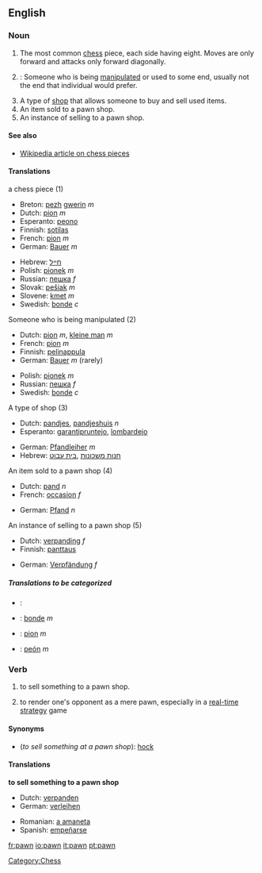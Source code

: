 ==English==

===Noun===
{{en-noun-reg}}

# The most common [[chess]] piece, each side having eight.  Moves are only forward and attacks only forward diagonally.
# {{colloquial}}: Someone who is being [[manipulate]]d or used to some end, usually not the end that individual would prefer.
# A type of [[shop]] that allows someone to buy and sell used items.
# An item sold to a pawn shop.
# An instance of selling to a pawn shop.

====See also====
*[[w:Chess_piece|Wikipedia article on chess pieces]]

====Translations====
;a chess piece (1)
{{top}}
*Breton: [[pezh]] [[gwerin]] ''m''
*Dutch: [[pion]] ''m''
*Esperanto: [[peono]]
*Finnish: [[sotilas]]
*French: [[pion]] ''m''
*German: [[Bauer]] ''m''
{{mid}}
*Hebrew: [[חייל]] {{m}}
*Polish: [[pionek]] ''m''
*Russian: [[пешка]] ''f''
*Slovak: [[pešiak]] ''m''
*Slovene: [[kmet]] ''m''
*Swedish: [[bonde]] ''c''
{{bottom}}

;Someone who is being manipulated (2)
{{top}}
*Dutch: [[pion]] ''m'', [[kleine man]] ''m''
*French: [[pion]] ''m''
*Finnish: [[pelinappula]]
*German: [[Bauer]] ''m'' (rarely)
{{mid}}
*Polish: [[pionek]] ''m''
*Russian: [[пешка]] ''f''
*Swedish: [[bonde]] ''c''
{{bottom}}

;A type of shop (3)
{{top}}
*Dutch: [[pandjes]], [[pandjeshuis]] ''n''
*Esperanto: [[garantipruntejo]], [[lombardejo]]
{{mid}}
*German: [[Pfandleiher]] ''m''
*Hebrew: [[חנות משכונות]] {{f}} ,[[בית עבוט]] {{m}}
{{bottom}}

;An item sold to a pawn shop (4)
{{top}}
*Dutch: [[pand]] ''n''
*French: [[occasion]] ''f''
{{mid}}
*German: [[Pfand]] ''n''
{{bottom}}

;An instance of selling to a pawn shop (5)
{{top}}
*Dutch: [[verpanding]] ''f''
*Finnish: [[panttaus]]
{{mid}}
*German: [[Verpfändung]] ''f''
{{bottom}}

=====Translations to be categorized=====
{{checktrans}}
{{top}}
*{{ttbc|German}}: 
*{{ttbc|Norwegian}}: [[bonde]] ''m''
{{mid}}
*{{ttbc|Romanian}}: [[pion]] ''m''
*{{ttbc|Spanish}}: [[peón]] ''m''
{{bottom}}

===Verb===
{{en-verb}}

# to sell something to a pawn shop.
# {{cattag|gaming}} to render one's opponent as a mere pawn, especially in a [[real-time strategy]] game

====Synonyms====
* (''to sell something at a pawn shop''): [[hock]]

====Translations====
'''to sell something to a pawn shop'''
{{top}}
*Dutch: [[verpanden]]
*German: [[verleihen]]
{{mid}}
*Romanian: [[a amaneta]]
*Spanish: [[empeñarse]]
{{bottom}}

[[Category:Chess]]

[[fr:pawn]]
[[io:pawn]]
[[it:pawn]]
[[pt:pawn]]